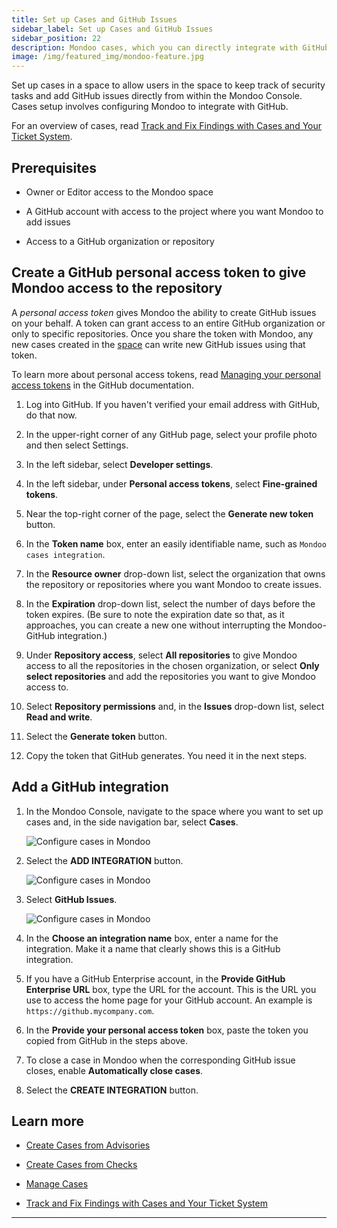 ```yaml
---
title: Set up Cases and GitHub Issues
sidebar_label: Set up Cases and GitHub Issues
sidebar_position: 22
description: Mondoo cases, which you can directly integrate with GitHub Issues, allow you to track remediation of important security findings. Set up an integration with GitHub to start using cases and include Mondoo data in your GitHub issues.
image: /img/featured_img/mondoo-feature.jpg
---
```


Set up cases in a space to allow users in the space to keep track of security tasks and add GitHub issues directly from within the Mondoo Console. Cases setup involves configuring Mondoo to integrate with GitHub.

For an overview of cases, read [Track and Fix Findings with Cases and Your Ticket System](/platform/cases/overview/).

## Prerequisites

- Owner or Editor access to the Mondoo space

- A GitHub account with access to the project where you want Mondoo to add issues

- Access to a GitHub organization or repository

## Create a GitHub personal access token to give Mondoo access to the repository

A _personal access token_ gives Mondoo the ability to create GitHub issues on your behalf. A token can grant access to an entire GitHub organization or only to specific repositories. Once
 you share the token with Mondoo, any new cases created in the [space](/platform/start/organize/spaces/) can write new GitHub issues using that token.

To learn more about personal access tokens, read [Managing your personal access tokens](https://docs.github.com/en/authentication/keeping-your-account-and-data-secure/managing-your-personal-access-tokens) in the GitHub documentation.

1. Log into GitHub. If you haven't verified your email address with GitHub, do that now.

2. In the upper-right corner of any GitHub page, select your profile photo and then select Settings.

3. In the left sidebar, select **Developer settings**.

4. In the left sidebar, under **Personal access tokens**, select **Fine-grained tokens**.

5. Near the top-right corner of the page, select the **Generate new token** button.

6. In the **Token name** box, enter an easily identifiable   name, such as `Mondoo cases integration`.

7. In the **Resource owner** drop-down list, select the organization that owns the repository or repositories where you want Mondoo to create issues.

8. In the **Expiration** drop-down list, select the number of days before the token expires. (Be sure to note the expiration date so that, as it approaches, you can create a new one without interrupting the Mondoo-GitHub integration.)

9. Under **Repository access**, select **All repositories** to give Mondoo access to all the repositories in the chosen organization, or select **Only select repositories** and add the repositories you want to give Mondoo access to.

10. Select **Repository permissions** and, in the **Issues** drop-down list, select **Read and write**.

11. Select the **Generate token** button.

12. Copy the token that GitHub generates. You need it in the next steps.

## Add a GitHub integration

1. In the Mondoo Console, navigate to the space where you want to set up cases and, in the side navigation bar, select **Cases**.

   ![Configure cases in Mondoo](/img/platform/cases/cases-blank.png)

2. Select the **ADD INTEGRATION** button.

   ![Configure cases in Mondoo](/img/platform/cases/cases-integrations.png)

3. Select **GitHub Issues**.

   ![Configure cases in Mondoo](/img/platform/cases/cases-add-gh.png)

4. In the **Choose an integration name** box, enter a name for the integration. Make it a name that clearly shows this is a GitHub integration.

5. If you have a GitHub Enterprise account, in the **Provide GitHub Enterprise URL** box, type the URL for the account. This is the URL you use to access the home page for your GitHub account. An example is `https://github.mycompany.com`.

6. In the **Provide your personal access token** box, paste the token you copied from GitHub in the steps above.

7. To close a case in Mondoo when the corresponding GitHub issue closes, enable **Automatically close cases**.

8. Select the **CREATE INTEGRATION** button.

## Learn more

- [Create Cases from Advisories](/platform/cases/advisories/)

- [Create Cases from Checks](/platform/cases/checks/)

- [Manage Cases](/platform/cases/manage/)

- [Track and Fix Findings with Cases and Your Ticket System](/platform/cases/overview/)

---
